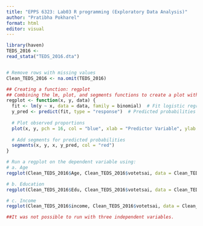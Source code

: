 ---
title: "EPPS 6323: Lab03 R programming (Exploratory Data Analysis)"
author: "Pratibha Pokharel"
format: html
editor: visual
---

```{r}
library(haven) 
TEDS_2016 <- 
read_stata("TEDS_2016.dta") 


# Remove rows with missing values
Clean_TEDS_2016 <- na.omit(TEDS_2016)
```

```{r}


## Creating a function: regplot 
## Combining the lm, plot, and segments functions to create a plot with predicted probabilities for each category of the dependent variable as votetsai
regplot <- function(x, y, data) {
  fit <- lm(y ~ x, data = data, family = binomial)  # Fit logistic regression model
  y_pred <- predict(fit, type = "response")  # Predicted probabilities
  
  # Plot observed proportions
  plot(x, y, pch = 16, col = "blue", xlab = "Predictor Variable", ylab = "Dependent Variable")
  
  # Add segments for predicted probabilities
  segments(x, y, x, y_pred, col = "red")
}


```

```{r}
# Run a regplot on the dependent variable using:
# a. Age
regplot(Clean_TEDS_2016$Age, Clean_TEDS_2016$votetsai, data = Clean_TEDS_2016)

# b. Education
regplot(Clean_TEDS_2016$Edu, Clean_TEDS_2016$votetsai, data = Clean_TEDS_2016)

# c. Income
regplot(Clean_TEDS_2016$income, Clean_TEDS_2016$votetsai, data = Clean_TEDS_2016)


```

```{r}
##It was not possible to run with three independent variables.
```
